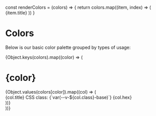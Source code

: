 const renderColors = (colors) => {
  return colors.map((item, index) => (
    <ColorItem key={index}>{item.title}</ColorItem>
  ))
}

<Meta title="Design System/Colors" />

# Colors

Below is our basic color palette grouped by types of usage:

<div>
  {Object.keys(colors).map((color) => (
    <div key={color}>
      <h1 key={`head-${color}`}>{color}</h1>
      <div style={{ display: "flex", flexWrap: "wrap" }}>
        {Object.values(colors[color]).map((col) => (
          <div
            style={{
              backgroundColor: col.hex,
              border: "solid 1px #e2eaec",
              height: "120px",
              width: "250px",
              marginRight: "20px",
              marginBottom: "20px",
              borderRadius: "20px",
            }}
          >
            <div
              style={{
                display: "flex",
                flexDirection: "column",
                alignItems: "center",
                justifyContent: "center",
                height: "100%",
                color: "#FF4785",
              }}
            >
              <span>{col.title}</span>
              <span>CSS class:</span>
              <span>{`var(--v-${col.class}-base)`}</span>
              <span class="hover">{col.hex}</span>
            </div>
          </div>
        ))}
      </div>
    </div>
  ))}
</div>

